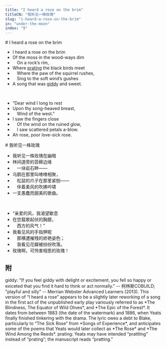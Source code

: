 ```yaml
---
title: "I heard a rose on the brim"
titleCN: "我听见一株玫瑰"
slug: "i-heard-a-rose-on-the-brim"
in: "under-the-moon"
index: "9"
---
```


<PoemContent>

<PoemSection>
# I heard a rose on the brim

- I heard a rose on the brim
- Of the moss in the wood-ways dim
-  On a rock’s rim,
- Where [prating](#2) the black birds meet
-  Where the paw of the squirrel rushes,
-  Sing to the soft wind’s gushes
- A song that was [giddy](#1) and sweet.

<br />

- “Dear wind I long to rest
- Upon thy song-heaved breast,
-  Wind of the west.”
- I saw the fingers close
-  Of the wind on the ruined glow,
-  I saw scattered petals a-blow.
- Ah rose, poor love-sick rose.

</PoemSection>

<PoemSection>
# 我听见一株玫瑰 

- 我听见一株玫瑰在幽暗
- 林间道旁的苔藓边缘
- 　一块岩石畔——
- 乌鹊在那里叫喳喳相聚，
- 　松鼠的爪子在那里紧刨——
- 　伴着柔风的吹拂吟啸
- 一支愚蠢而甜美的歌曲。

<br />

- “亲爱的风，我渴望歇息
- 在您载歌起伏的胸臆，
- 　西方的风气！”
- 我看见风的手指狎昵
- 　那横遭摧残的娇艳姿色；
- 　我看见花瓣被纷纷吹落。
- 玫瑰啊，可怜害相思的玫瑰！

</PoemSection>

</PoemContent>

## 附

<PoemAppendix source="维护者注——">
<PoemFootnote index={1}>
giddy: "If you feel giddy with delight or excitement, you fell so happy or exiceted that you find it hard to think or act normally." -- 柯林斯COBUILD; "playful and silly" -- Merrian Webster Advanced Learners (2013).
</PoemFootnote>
</PoemAppendix>


<PoemAppendix source="George Bornstein—">
<PoemFootnote>
This version of “I heard a rose” appears to be a slightly later reworking of a song in the first act of the unpublished early play variously referred to as *The Blindness, The Equator of Wild Olives*, and *The Epic of the Forest*. It dates from between 1883 (the date of the watermark) and 1886, when Yeats finally finished tinkering with the drama. The lyric owes a debt to Blake, particularly to “The Sick Rose” from *Songs of Experience*, and anticipates some of the poems that Yeats would later collect as *The Rose* and *The Wind Among the Reeds*.
</PoemFootnote>

<PoemFootnote index={2}>
prating: Yeats may have intended “prattling” instead of “prating”; the manuscript reads “pratting.”
</PoemFootnote>
</PoemAppendix>

<PoemTranslator translator="傅浩"/>
